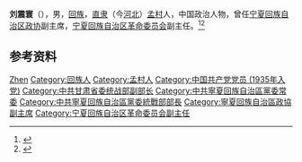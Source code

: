 {{Otheruses|other=名为刘震寰的其他人物|刘震寰}}

'''刘震寰'''（{{bd|1912年||1971年}}），男，[[回族|回族]]，[[直隶|直隶]]（今[[河北|河北]]）[[孟村|孟村]]人，中国政治人物，曾任[[宁夏回族自治区政协|宁夏回族自治区政协]]副主席，[[宁夏回族自治区革命委员会|宁夏回族自治区革命委员会]]副主任。<ref>{{cite book|title=宁夏百科全书|author=《宁夏百科全书》编纂委员会编|publisher=宁夏人民出版社|year=1998|isbn=|location=|page=}}</ref><ref>{{Cite book|title=中华人民共和国职官志|author=何虎生, 李耀东, 向常福主编|publisher=中国社会出版社|year=2003|isbn=9787800883934|location=北京|pages=}}</ref>

== 参考资料 ==
{{reflist}}

{{中国人物小作品}}

{{Authority control}}
{{DEFAULTSORT:Liu刘}}
[[Category:刘姓|Zhen]]
[[Category:回族人|Category:回族人]]
[[Category:孟村人|Category:孟村人]]
[[Category:中国共产党党员_(1935年入党)|Category:中国共产党党员 (1935年入党)]]
[[Category:中共甘肃省委统战部副部长|Category:中共甘肃省委统战部副部长]]
[[Category:中共寧夏回族自治區黨委常委|Category:中共寧夏回族自治區黨委常委]]
[[Category:中共寧夏回族自治區黨委統戰部部長|Category:中共寧夏回族自治區黨委統戰部部長]]
[[Category:寧夏回族自治區政協副主席|Category:寧夏回族自治區政協副主席]]
[[Category:宁夏回族自治区革命委员会副主任|Category:宁夏回族自治区革命委员会副主任]]
